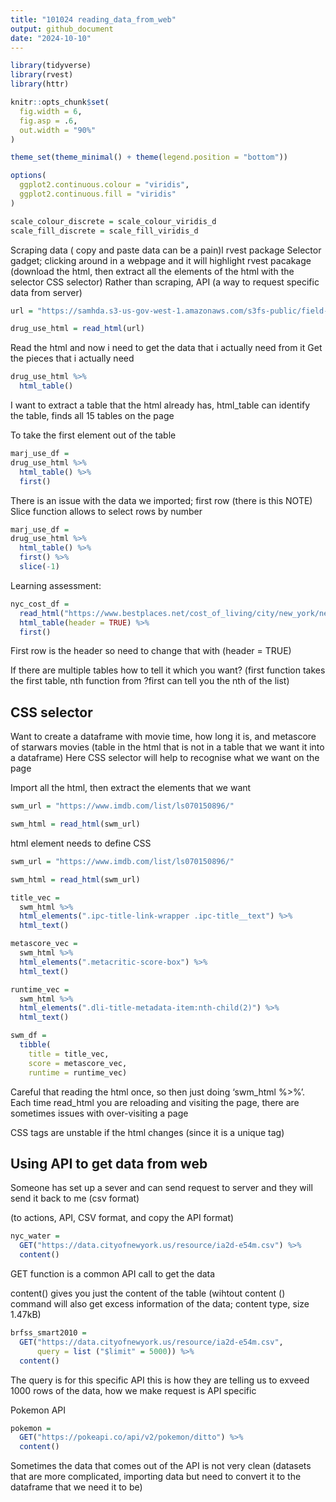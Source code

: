 ```yaml
---
title: "101024 reading_data_from_web"
output: github_document
date: "2024-10-10"
---
```


```r
library(tidyverse)
library(rvest)
library(httr)

knitr::opts_chunk$set(
  fig.width = 6,
  fig.asp = .6,
  out.width = "90%"
)

theme_set(theme_minimal() + theme(legend.position = "bottom"))

options(
  ggplot2.continuous.colour = "viridis",
  ggplot2.continuous.fill = "viridis"
)

scale_colour_discrete = scale_colour_viridis_d
scale_fill_discrete = scale_fill_viridis_d
```

Scraping data ( copy and paste data can be a pain)l rvest package
Selector gadget; clicking around in a webpage and it will highlight
rvest pacakage (download the html, then extract all the elements of the html with the selector CSS selector)
Rather than scraping, API (a way to request specific data from server)

```r
url = "https://samhda.s3-us-gov-west-1.amazonaws.com/s3fs-public/field-uploads/2k15StateFiles/NSDUHsaeShortTermCHG2015.htm"

drug_use_html = read_html(url)
```

Read the html and now i need to get the data that i actually need from it 
Get the pieces that i actually need

```r
drug_use_html %>% 
  html_table()
```

I want to extract a table that the html already has, html_table can identify the table, finds all 15 tables on the page 

To take the first element out of the table 

```r
marj_use_df = 
drug_use_html %>% 
  html_table() %>% 
  first()
```

There is an issue with the data we imported; first row (there is this NOTE)
Slice function allows to select rows by number

```r
marj_use_df = 
drug_use_html %>% 
  html_table() %>% 
  first() %>% 
  slice(-1)
```

Learning assessment:

```r
nyc_cost_df = 
  read_html("https://www.bestplaces.net/cost_of_living/city/new_york/new_york") %>% 
  html_table(header = TRUE) %>% 
  first()
```

First row is the header so need to change that with (header = TRUE)

If there are multiple tables how to tell it which you want? (first function takes the first table, nth function from ?first can tell you the nth of the list)

## CSS selector

Want to create a dataframe with movie time, how long it is, and metascore of starwars movies (table in the html that is not in a table that we want it into a dataframe)
Here CSS selector will help to recognise what we want on the page 

Import all the html, then extract the elements that we want

```r
swm_url = "https://www.imdb.com/list/ls070150896/"

swm_html = read_html(swm_url)
```

html element needs to define CSS

```r
swm_url = "https://www.imdb.com/list/ls070150896/"

swm_html = read_html(swm_url)

title_vec = 
  swm_html %>% 
  html_elements(".ipc-title-link-wrapper .ipc-title__text") %>% 
  html_text()

metascore_vec = 
  swm_html %>% 
  html_elements(".metacritic-score-box") %>% 
  html_text()

runtime_vec = 
  swm_html %>% 
  html_elements(".dli-title-metadata-item:nth-child(2)") %>% 
  html_text()

swm_df = 
  tibble(
    title = title_vec,
    score = metascore_vec,
    runtime = runtime_vec)

```

Careful that reading the html once, so then just doing 'swm_html %>% '. Each time read_html you are reloading and visiting the page, there are sometimes issues with over-visiting a page

CSS tags are unstable if the html changes (since it is a unique tag)

## Using API to get data from web 

Someone has set up a sever and can send request to server and they will send it back to me (csv format)

(to actions, API, CSV format, and copy the API format)

```r
nyc_water = 
  GET("https://data.cityofnewyork.us/resource/ia2d-e54m.csv") %>% 
  content()
```

GET function is a common API call to get the data

content() gives you just the content of the table (wihtout content () command will also get excess information of the data; content type, size 1.47kB)

```r
brfss_smart2010 = 
  GET("https://data.cityofnewyork.us/resource/ia2d-e54m.csv", 
      query = list ("$limit" = 5000)) %>% 
  content()
```

The query is for this specific API this is how they are telling us to exveed 1000 rows of the data, how we make request is API specific 

Pokemon API

```r
pokemon =
  GET("https://pokeapi.co/api/v2/pokemon/ditto") %>% 
  content()
```

Sometimes the data that comes out of the API is not very clean (datasets that are more complicated, importing data but need to convert it to the dataframe that we need it to be)



